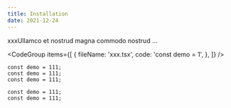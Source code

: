 ```yaml
---
title: Installation
date: 2021-12-24
---
```


xxxUllamco et nostrud magna commodo nostrud ...

<CodeGroup
  items={[
    {
      fileName: 'xxx.tsx',
      code: 'const demo = 1',
    },
  ]}
/>

```tsx {1, 3} title="xxx.tsx"
const demo = 111;
const demo = 111;
const demo = 111;

const demo = 111;
const demo = 111;
```
